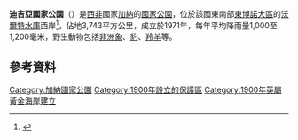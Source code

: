 {{NoteTA
|G1=Country
}}
{{Infobox protected area
| name           = 迪吉亞國家公園
| map            = Ghana
| relief = 1
| coords_ref     = 
| display        = 
| location       = 迦納[[東博諾大區|東博諾大區]]
| nearest_city   =
| area           = 3,743平方公里
| established    = 1971年
| governing_body = 
}}

'''迪吉亞國家公園'''（{{lang-en|Digya National Park}}）是[[西非|西非]]國家[[加納|加納]]的[[國家公園|國家公園]]，位於該國東南部[[東博諾大區|東博諾大區]]的[[沃爾特水庫|沃爾特水庫]]西岸<ref>{{Cite web|last=Bureau|first=Communications|title=“Bono East Officially Created; Techiman Is Capital” – President Akufo-Addo|url=http://presidency.gov.gh/index.php/briefing-room/news-style-2/1078-bono-east-officially-created-techiman-is-capital-president-akufo-addo|access-date=2020-08-18|website=presidency.gov.gh|language=en-gb}}</ref>，佔地3,743平方公里，成立於1971年，每年平均降雨量1,000至1,200毫米，野生動物包括[[非洲象|非洲象]]、[[豹|豹]]、[[羚羊|羚羊]]等。

==參考資料==
{{Reflist}}

{{DEFAULTSORT:Digya}}
[[Category:加納國家公園|Category:加納國家公園]]
[[Category:1900年設立的保護區|Category:1900年設立的保護區]]
[[Category:1900年英屬黃金海岸建立|Category:1900年英屬黃金海岸建立]]

{{Ghana-geo-stub}}